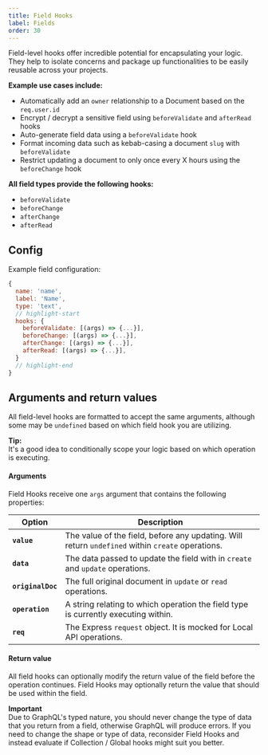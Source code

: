 ```yaml
---
title: Field Hooks
label: Fields
order: 30
---
```


Field-level hooks offer incredible potential for encapsulating your logic. They help to isolate concerns and package up functionalities to be easily reusable across your projects.

**Example use cases include:**

- Automatically add an `owner` relationship to a Document based on the `req.user.id`
- Encrypt / decrypt a sensitive field using `beforeValidate` and `afterRead` hooks
- Auto-generate field data using a `beforeValidate` hook
- Format incoming data such as kebab-casing a document `slug` with `beforeValidate`
- Restrict updating a document to only once every X hours using the `beforeChange` hook

**All field types provide the following hooks:**

- `beforeValidate`
- `beforeChange`
- `afterChange`
- `afterRead`

## Config

Example field configuration:
```js
{
  name: 'name',
  label: 'Name',
  type: 'text',
  // highlight-start
  hooks: {
    beforeValidate: [(args) => {...}],
    beforeChange: [(args) => {...}],
    afterChange: [(args) => {...}],
    afterRead: [(args) => {...}],
  }
  // highlight-end
}
```

## Arguments and return values

All field-level hooks are formatted to accept the same arguments, although some may be `undefined` based on which field hook you are utilizing.

<Banner type="success">
  <strong>Tip:</strong><br />
  It's a good idea to conditionally scope your logic based on which operation is executing.
</Banner>

#### Arguments

Field Hooks receive one `args` argument that contains the following properties:

| Option            | Description  |
| ----------------- | -------------|
| **`value`**       | The value of the field, before any updating. Will return `undefined` within `create` operations. |
| **`data`**        | The data passed to update the field with in `create` and `update` operations. |
| **`originalDoc`** | The full original document in `update` or `read` operations. |
| **`operation`**   | A string relating to which operation the field type is currently executing within. |
| **`req`**         | The Express `request` object. It is mocked for Local API operations. |

#### Return value

All field hooks can optionally modify the return value of the field before the operation continues. Field Hooks may optionally return the value that should be used within the field.

<Banner type="warning">
  <strong>Important</strong><br/>
  Due to GraphQL's typed nature, you should never change the type of data that you return from a field, otherwise GraphQL will produce errors. If you need to change the shape or type of data, reconsider Field Hooks and instead evaluate if Collection / Global hooks might suit you better.
</Banner>

